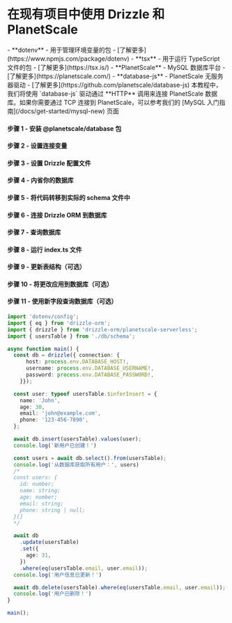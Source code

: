 
<Breadcrumbs/>

# 在现有项目中使用 Drizzle 和 PlanetScale

<Prerequisites>  
  - **dotenv** - 用于管理环境变量的包 - [了解更多](https://www.npmjs.com/package/dotenv)
  - **tsx** - 用于运行 TypeScript 文件的包 - [了解更多](https://tsx.is/)
  - **PlanetScale** - MySQL 数据库平台 - [了解更多](https://planetscale.com/)
  - **database-js** - PlanetScale 无服务器驱动 - [了解更多](https://github.com/planetscale/database-js)
</Prerequisites>

<Callout title='重要提示' type='warning'>
本教程中，我们将使用 `database-js` 驱动通过 **HTTP** 调用来连接 PlanetScale 数据库。如果你需要通过 TCP 连接到 PlanetScale，可以参考我们的 [MySQL 入门指南](/docs/get-started/mysql-new) 页面
</Callout>

<FileStructure/>

#### 步骤 1 - 安装 **@planetscale/database** 包

<InstallPackages lib='@planetscale/database'/>

#### 步骤 2 - 设置连接变量

<SetupEnv env_variable='DATABASE_URL' />

#### 步骤 3 - 设置 Drizzle 配置文件

<SetupConfig dialect='mysql' env_variable='DATABASE_URL'/>

#### 步骤 4 - 内省你的数据库

<IntrospectMySQL/>

#### 步骤 5 - 将代码转移到实际的 schema 文件中

<TransferCode/>

#### 步骤 6 - 连接 Drizzle ORM 到数据库

<ConnectPlanetScale/>

#### 步骤 7 - 查询数据库

<QueryPlanetScale />

#### 步骤 8 - 运行 index.ts 文件

<RunFile/>

#### 步骤 9 - 更新表结构（可选）

<UpdateSchema/>

#### 步骤 10 - 将更改应用到数据库（可选）

<ApplyChanges/>

#### 步骤 11 - 使用新字段查询数据库（可选）

```typescript copy filename="src/index.ts"
import 'dotenv/config';
import { eq } from 'drizzle-orm';
import { drizzle } from 'drizzle-orm/planetscale-serverless';
import { usersTable } from './db/schema';

async function main() {
  const db = drizzle({ connection: {
      host: process.env.DATABASE_HOST!,
      username: process.env.DATABASE_USERNAME!,
      password: process.env.DATABASE_PASSWORD!,
    }});

  const user: typeof usersTable.$inferInsert = {
    name: 'John',
    age: 30,
    email: 'john@example.com',
    phone: '123-456-7890',
  };

  await db.insert(usersTable).values(user);
  console.log('新用户已创建！')

  const users = await db.select().from(usersTable);
  console.log('从数据库获取所有用户：', users)
  /*
  const users: {
    id: number;
    name: string;
    age: number;
    email: string;
    phone: string | null;
  }[]
  */

  await db
    .update(usersTable)
    .set({
      age: 31,
    })
    .where(eq(usersTable.email, user.email));
  console.log('用户信息已更新！')

  await db.delete(usersTable).where(eq(usersTable.email, user.email));
  console.log('用户已删除！')
}

main();
```

